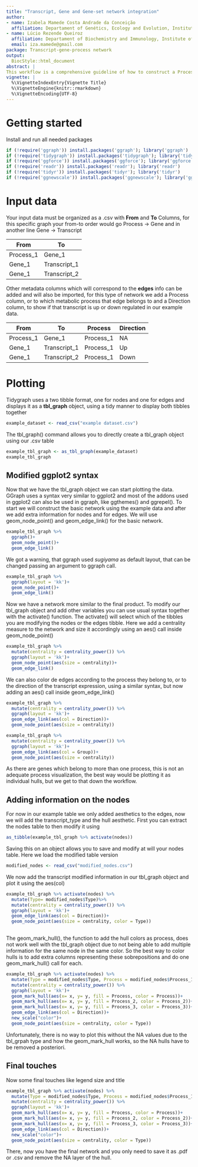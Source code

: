 ```yaml
---
title: "Transcript, Gene and Gene-set network integration"
author:
- name: Izabela Mamede Costa Andrade da Conceição
  affiliation: Departament of Genétics, Ecology and Evolution, Institute of Biological Sciences, Federal University of Minas Gerais (UFMG) - Brazil
- name: Lúcio Rezende Queiroz
  affiliation: Departament of Biochemistry and Immunology, Institute of Biological Sciences, Federal University of Minas Gerais (UFMG) - Brazil
  email: iza.mamede@gmail.com
package: Transcript-gene-process network
output:
  BiocStyle::html_document
abstract: |
This workflow is a comprehensive guideline of how to construct a Process-Gene-Transcript network using the amazing packs [tidygraph] (https://github.com/thomasp85/tidygraph) and [ggraph] (https://github.com/thomasp85/ggraph):
vignette: |
  %\VignetteIndexEntry{Vignette Title}
  %\VignetteEngine{knitr::rmarkdown}
  %\VignetteEncoding{UTF-8}
---
```


# Getting started

Install and run all needed packages

```r
if (!require('ggraph')) install.packages('ggraph'); library('ggraph')
if (!require('tidygraph')) install.packages('tidygraph'); library('tidygraph')
if (!require('ggforce')) install.packages('ggforce'); library('ggforce')
if (!require('readr')) install.packages('readr'); library('readr')
if (!require('tidyr')) install.packages('tidyr'); library('tidyr')
if (!require('ggnewscale')) install.packages('ggnewscale'); library('ggnewscale')
```

# Input data

Your input data must be organized as a .csv with **From** and **To** Columns, for this specific graph your from-to order would go Process -\> Gene and in another line Gene -\> Transcript

| From      | To      |
|-----------|---------|
| Process_1 | Gene_1       |
| Gene_1    | Transcript_1 |
| Gene_1    | Transcript_2 |

Other metadata columns which will correspond to the **edges** info can be added and will also be imported, for this type of network we add a Process column, or to which metabolic process that edge belongs to and a Direction column, to show if that transcript is up or down regulated in our example data.

| From      | To       |Process| Direction
|-----------|----------|--------|---------
| Process_1 | Gene_1       |Process_1|NA
| Gene_1    | Transcript_1 |Process_1|Up
| Gene_1    | Transcript_2 |Process_1|Down

# Plotting
Tidygraph uses a two tibble format, one for nodes and one for edges and displays it as a **tbl_graph** object, using a tidy manner to display both tibbles together

```r
example_dataset <- read_csv("example dataset.csv")
```
The tbl_graph() command allows you to directly create a tbl_graph object using our .csv table
```r
example_tbl_graph <- as_tbl_graph(example_dataset)
example_tbl_graph
```
## Modified ggplot2 syntax
Now that we have the tbl_graph object we can start plotting the data. GGraph uses a syntax very similar to ggplot2 and most of the addons used in ggplot2 can also be used in ggraph, like ggthemes() and ggrepel().
To start we will construct the basic network using the example data and after we add extra information for nodes and for edges.
We will use geom_node_point() and geom_edge_link() for the basic network.

```r
example_tbl_graph %>%
  ggraph()+
  geom_node_point()+
  geom_edge_link()
```

We got a warning, that ggraph used *sugiyama* as default layout, that can be changed passing an argument to ggraph call.

```r
example_tbl_graph %>%
  ggraph(layout = 'kk')+
  geom_node_point()+
  geom_edge_link()

```
Now we have a network more similar to the final product. 
To modify our tbl_graph object and add other variables you can use usual syntax together with the activate() function. The activate() will select which of the tibbles you are modifying
the nodes or the edges tibble. Here we add a centrality measure to the network and size it accordingly using an aes() call inside geom_node_point()

```r
example_tbl_graph %>%
  mutate(centrality = centrality_power()) %>%
  ggraph(layout = 'kk')+
  geom_node_point(aes(size = centrality))+
  geom_edge_link()
```
We can also color de edges according to the process they belong to, or to the direction of the transcript expression, using a similar syntax, but now adding an aes() call inside geom_edge_link()

```r
example_tbl_graph %>%
  mutate(centrality = centrality_power()) %>%
  ggraph(layout = 'kk')+
  geom_edge_link(aes(col = Direction))+
  geom_node_point(aes(size = centrality))

```

```r
example_tbl_graph %>%
  mutate(centrality = centrality_power()) %>%
  ggraph(layout = 'kk')+
  geom_edge_link(aes(col = Group))+
  geom_node_point(aes(size = centrality))
```

As there are genes which belong to more than one process, this is not an adequate process visualization, the best way would be plotting it as individual hulls, but we get to that down the workflow.


## Adding information on the nodes

For now in our example table we only added aesthetics to the edges, now we will add the transcript_type and the hull aesthetic. First you can extract the nodes table to then modify it using
```r
as_tibble(example_tbl_graph %>% activate(nodes))
```
Saving this on an object allows you to save and modify at will your nodes table. Here we load the modified table version
```r
modified_nodes <- read_csv("modified_nodes.csv")
```
We now add the transcript modified information in our tbl_graph object and plot it using the aes(col)
```r
example_tbl_graph %>% activate(nodes) %>%
  mutate(Type= modified_nodes$Type)%>%
  mutate(centrality = centrality_power()) %>%
  ggraph(layout = 'kk')+
  geom_edge_link(aes(col = Direction))+
  geom_node_point(aes(size = centrality, color = Type))
  
```

The geom_mark_hull(), the function to add the hull colors as process, does not work well with the tbl_graph object due to not being able to add multiple information for the same node in the same color. So the best way to color hulls is to add extra columns representing these sobrepositions and do one geom_mark_hull() call for each.

```r
example_tbl_graph %>% activate(nodes) %>%
  mutate(Type = modified_nodes$Type, Process = modified_nodes$Process_1, Process_2 = modified_nodes$Process_2, Process_3 = modified_nodes$Process_3)%>%
  mutate(centrality = centrality_power()) %>% 
  ggraph(layout = 'kk')+
  geom_mark_hull(aes(x= x, y= y, fill = Process, color = Process))+
  geom_mark_hull(aes(x= x, y= y, fill = Process_2, color = Process_2))+
  geom_mark_hull(aes(x= x, y= y, fill = Process_3, color = Process_3))+
  geom_edge_link(aes(col = Direction))+
  new_scale("color")+
  geom_node_point(aes(size = centrality, color = Type))
```
Unfortunately, there is no way to plot this without the NA values due to the tbl_grpah type and how the geom_mark_hull works, so the NA hulls have to be removed a posteriori.

## Final touches

Now some final touches like legend size and title
```r
example_tbl_graph %>% activate(nodes) %>%
  mutate(Type = modified_nodes$Type, Process = modified_nodes$Process_1, Process_2 = modified_nodes$Process_2, Process_3 = modified_nodes$Process_3)%>%
  mutate(centrality = centrality_power()) %>% 
  ggraph(layout = 'kk')+
  geom_mark_hull(aes(x= x, y= y, fill = Process, color = Process))+
  geom_mark_hull(aes(x= x, y= y, fill = Process_2, color = Process_2))+
  geom_mark_hull(aes(x= x, y= y, fill = Process_3, color = Process_3))+
  geom_edge_link(aes(col = Direction))+
  new_scale("color")+
  geom_node_point(aes(size = centrality, color = Type))
```
There, now you have the final network and you only need to save it as .pdf or .csv and remove the NA layer of the hull.




